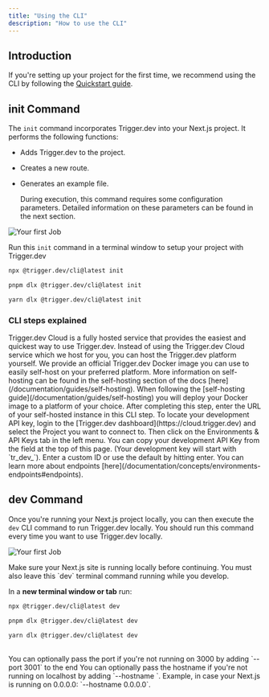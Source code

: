 ```yaml
---
title: "Using the CLI"
description: "How to use the CLI"
---
```


## Introduction

If you're setting up your project for the first time, we recommend using the CLI by following the [Quickstart guide](/documentation/quickstart).

## init Command

The `init` command incorporates Trigger.dev into your Next.js project. It performs the following functions:

- Adds Trigger.dev to the project.
- Creates a new route.
- Generates an example file.

  During execution, this command requires some configuration parameters. Detailed information on these parameters can be found in the next section.

![Your first Job](/images/cli-init.gif)

Run this `init` command in a terminal window to setup your project with Trigger.dev

<CodeGroup>

```bash npm
npx @trigger.dev/cli@latest init
```

```bash pnpm
pnpm dlx @trigger.dev/cli@latest init
```

```bash yarn
yarn dlx @trigger.dev/cli@latest init
```

</CodeGroup>

### CLI steps explained

<AccordionGroup>
  <Accordion title="Are you using the Trigger.dev cloud or self-hosted?">
    <ResponseField name="Option 1: Trigger.dev Cloud">
      Trigger.dev Cloud is a fully hosted service that provides the easiest and quickest way to use Trigger.dev.
    </ResponseField>
    <ResponseField name="Option 2: Self-hosted">
      Instead of using the Trigger.dev Cloud service which we host for you, you
      can host the Trigger.dev platform yourself. We provide an official
      Trigger.dev Docker image you can use to easily self-host on your preferred
      platform. More information on self-hosting can be found in the
      self-hosting section of the docs
      [here](/documentation/guides/self-hosting).
      <Accordion title="Enter the URL of your self-hosted Trigger.dev instance">
        When following the [self-hosting guide](/documentation/guides/self-hosting) you will deploy your Docker image to a platform of your choice. After completing this step, enter the URL of your self-hosted instance in this CLI step. 
      </Accordion>
    </ResponseField>

  </Accordion>

<Accordion title="Enter your development API key">
  To locate your development API key, login to the [Trigger.dev
  dashboard](https://cloud.trigger.dev) and select the Project you want to connect to. Then click on
  the Environments & API Keys tab in the left menu. You can copy your development API Key from the
  field at the top of this page. (Your development key will start with `tr_dev_`).
</Accordion>

<Accordion title="Enter a unique ID for your endpoint">
  Enter a custom ID or use the default by hitting enter. You can learn more about endpoints
  [here](/documentation/concepts/environments-endpoints#endpoints).
</Accordion>

</AccordionGroup>

## dev Command

Once you're running your Next.js project locally, you can then execute the `dev` CLI command to run Trigger.dev locally. You should run this command every time you want to use Trigger.dev locally.

![Your first Job](/images/cli-dev.gif)

<Warning>
  Make sure your Next.js site is running locally before continuing. You must also leave this `dev`
  terminal command running while you develop.
</Warning>

In a **new terminal window or tab** run:

<CodeGroup>

```bash npm
npx @trigger.dev/cli@latest dev
```

```bash pnpm
pnpm dlx @trigger.dev/cli@latest dev
```

```bash yarn
yarn dlx @trigger.dev/cli@latest dev
```

</CodeGroup>
<br />
<Note>
  You can optionally pass the port if you're not running on 3000 by adding
  `--port 3001` to the end
</Note>
<Note>
  You can optionally pass the hostname if you're not running on localhost by adding
  `--hostname <host>`. Example, in case your Next.js is running on 0.0.0.0: `--hostname 0.0.0.0`.
</Note>
